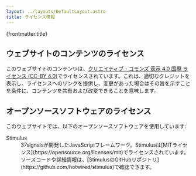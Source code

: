 ```yaml
---
layout: ../layouts/DefaultLayout.astro
title: ライセンス情報
---
```



<PageTitle>
  {frontmatter.title}
</PageTitle>

<Prose>

  ## ウェブサイトのコンテンツのライセンス

  このウェブサイトのコンテンツは、[クリエイティブ・コモンズ 表示 4.0 国際 ライセンス (CC-BY 4.0)](https://creativecommons.org/licenses/by/4.0/deed.ja)でライセンスされています。これは、適切なクレジットを表示し、ライセンスへのリンクを提供し、変更があった場合はその旨を示すことを条件に、コンテンツを共有および改変できることを意味します。

  ## オープンソースソフトウェアのライセンス

  このウェブサイトでは、以下のオープンソースソフトウェアを使用しています:

  <dl>
    <dt>Stimulus</dt>
    <dd>37signalsが開発したJavaScriptフレームワーク。Stimulusは[MITライセンス](https://opensource.org/licenses/mit)でライセンスされています。ソースコードや詳細情報は、[StimulusのGitHubリポジトリ](https://github.com/hotwired/stimulus)で確認できます。</dd>
  </dl>

</Prose>
